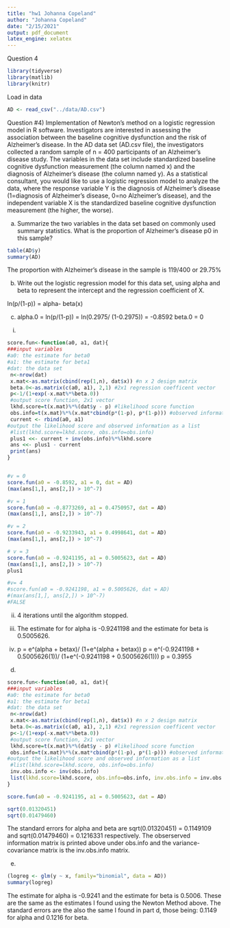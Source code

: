 ```yaml
---
title: "hw1 Johanna Copeland"
author: "Johanna Copeland"
date: "2/15/2021"
output: pdf_document
latex_engine: xelatex
---
```

Question 4
```r
library(tidyverse)
library(matlib)
library(knitr)
```
Load in data
```r
AD <- read_csv("../data/AD.csv")
```


Question #4) Implementation of Newton’s method on a logistic regression model
in R software. Investigators are interested in assessing the association between the
baseline cognitive dysfunction and the risk of Alzheimer’s disease. In the AD data set
(AD.csv file), the investigators collected a random sample of n = 400 participants of
an Alzheimer’s disease study. The variables in the data set include standardized baseline cognitive dysfunction measurement (the column named x) and the diagnosis of
Alzheimer’s disease (the column named y). As a statistical consultant, you would like
to use a logistic regression model to analyze the data, where the response variable Y is the
diagnosis of Alzheimer’s disease (1=diagnosis of Alzheimer’s disease, 0=no Alzheimer’s
disease), and the independent variable X is the standardized baseline cognitive dysfunction measurement (the higher, the worse).

a) Summarize the two variables in the data set based on commonly used summary
statistics. What is the proportion of Alzheimer’s disease p0 in this sample?
```r
table(AD$y)
summary(AD)
```




The proportion with Alzheimer's disease in the sample is 119/400 or 29.75%

b. Write out the logistic regression model for this data set, using alpha and beta to represent
the intercept and the regression coefficient of X.

ln(p/(1-p)) = alpha- beta(x)


c. alpha.0 = ln(p/(1-p)) = ln(0.2975/ (1-0.2975)) = -0.8592
beta.0 = 0

i) 

```r
score.fun<-function(a0, a1, dat){
###input variables 
#a0: the estimate for beta0
#a1: the estimate for beta1
#dat: the data set
 n<-nrow(dat)
 x.mat<-as.matrix(cbind(rep(1,n), dat$x)) #n x 2 design matrix
 beta.0<-as.matrix(c(a0, a1), 2,1) #2x1 regression coefficent vector
 p<-1/(1+exp(-x.mat%*%beta.0))
 #output score function, 2x1 vector
 lkhd.score=t(x.mat)%*%(dat$y - p) #likelihood score function
 obs.info=t(x.mat)%*%(x.mat*cbind(p*(1-p), p*(1-p))) #observed information
 current <- rbind(a0, a1)
#output the likelihood score and observed information as a list 
 #list(lkhd.score=lkhd.score, obs.info=obs.info)
 plus1 <<- current + inv(obs.info)%*%lkhd.score
 ans <<- plus1 - current
 print(ans)
}


#v = 0
score.fun(a0 = -0.8592, a1 = 0, dat = AD)
(max(ans[1,], ans[2,]) > 10^-7)

#v = 1
score.fun(a0 = -0.8773269, a1 = 0.4750957, dat = AD)
(max(ans[1,], ans[2,]) > 10^-7)

#v = 2
score.fun(a0 = -0.9233943, a1 = 0.4998641, dat = AD)
(max(ans[1,], ans[2,]) > 10^-7)

# v = 3
score.fun(a0 = -0.9241195, a1 = 0.5005623, dat = AD)
(max(ans[1,], ans[2,]) > 10^-7)
plus1

#v= 4
#score.fun(a0 = -0.9241198, a1 = 0.5005626, dat = AD)
#(max(ans[1,], ans[2,]) > 10^-7)
#FALSE
```

(ii) 4 iterations until the algorithm stopped. 

(iii) The estimate for for alpha is -0.9241198 and the estimate for beta is 0.5005626. 

(iv) p = e^(alpha + betax)/ (1+e^(alpha + betax))
p = e^(-0.9241198 + 0.5005626(1))/ (1+e^(-0.9241198 + 0.5005626(1)))
p = 0.3955

d) 
```r
score.fun<-function(a0, a1, dat){
###input variables 
#a0: the estimate for beta0
#a1: the estimate for beta1
#dat: the data set
 n<-nrow(dat)
 x.mat<-as.matrix(cbind(rep(1,n), dat$x)) #n x 2 design matrix
 beta.0<-as.matrix(c(a0, a1), 2,1) #2x1 regression coefficent vector
 p<-1/(1+exp(-x.mat%*%beta.0))
 #output score function, 2x1 vector
 lkhd.score=t(x.mat)%*%(dat$y - p) #likelihood score function
 obs.info=t(x.mat)%*%(x.mat*cbind(p*(1-p), p*(1-p))) #observed information
#output the likelihood score and observed information as a list 
 #list(lkhd.score=lkhd.score, obs.info=obs.info)
 inv.obs.info <- inv(obs.info)
 list(lkhd.score=lkhd.score, obs.info=obs.info, inv.obs.info = inv.obs.info)
}

score.fun(a0 = -0.9241195, a1 = 0.5005623, dat = AD)

sqrt(0.01320451)
sqrt(0.01479460) 
```

The standard errors for alpha and beta are sqrt(0.01320451) = 0.1149109 and sqrt(0.01479460) = 0.1216331 respectively. The obserserved information matrix is printed above under obs.info and the variance-covariance matrix is the inv.obs.info matrix. 

e)
```r
(logreg <- glm(y ~ x, family="binomial", data = AD))
summary(logreg)
```


The estimate for alpha is -0.9241 and the estimate for beta is 0.5006. These are the same as the estimates I found using the Newton Method above.
The standard errors are the also the same I found in part d, those being: 0.1149 for alpha and 0.1216 for beta.





